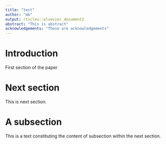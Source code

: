 ```yaml
---
title: "test"
author: "mb"
output: rticles::elsevier_document2
abstract: "This is abstract"
acknowledgements: "These are acknowledgements"
---
```






# Introduction

First section of the paper



# Next section

This is next section.

# A subsection

This is a text constituting the content of subsection within the next section.


